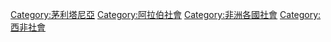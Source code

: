 {{Commons category|Society of Mauritania}}
{{DEFAULTSORT:Mauritania}}

[[Category:茅利塔尼亞|Category:茅利塔尼亞]]
[[Category:阿拉伯社會|Category:阿拉伯社會]]
[[Category:非洲各國社會|Category:非洲各國社會]]
[[Category:西非社會|Category:西非社會]]